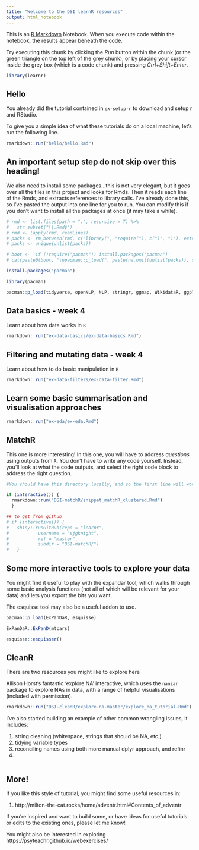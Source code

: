 ```yaml
---
title: "Welcome to the DSI learnR resources"
output: html_notebook
---
```


This is an [R Markdown](http://rmarkdown.rstudio.com) Notebook. When you execute code within the notebook, the results appear beneath the code. 

Try executing this chunk by clicking the *Run* button within the chunk (or the green triangle on the top left of the grey chunk), or by placing your cursor inside the grey box (which is a code chunk) and pressing *Ctrl+Shift+Enter*. 

```r
library(learnr)
```


## Hello
You already did the tutorial contained in `ex-setup-r` to download and setup r and RStudio. 

To give you a simple idea of what these tutorials do on a local machine, let's run the following line. 

```r

rmarkdown::run("hello/hello.Rmd")

```

## An important setup step do not skip over this heading!
We also need to install some packages...this is not very elegant, but it goes over all the files in this project and looks for Rmds. Then it reads each line of the Rmds, and extracts references to library calls. I've already done this, so I've pasted the output into one line for you to run.  You can modify this if you don't want to install all the packages at once (it may take a while). 

```r
# rmd <- list.files(path = ".", recursive = T) %>%
#   str_subset("\\.Rmd$") 
# rmd <- lapply(rmd, readLines)
# packs <- rm_between(rmd, c("library(", "require("), c(")", ")"), extract=TRUE)
# packs <- unique(unlist(packs))

# boot <- 'if (!require("pacman")) install.packages("pacman")'
# cat(paste0(boot, "\npacman::p_load(", paste(na.omit(unlist(packs)), collapse=", "), ")\n"))

install.packages("pacman")

library(pacman)

pacman::p_load(tidyverse, openNLP, NLP, stringr, ggmap, WikidataR, ggplot2, psych, doBy, reshape2, knitr, lattice, learnr, dslabs, shiny, gradethis, textdata, wordcloud, ggwordcloud, wordcloud2, kableExtra, RSentiment, sentimentr, tidytext, corrplot, rsconnect, nycflights13, Lahman, qdapRegex)

```



## Data basics - week 4
Learn about how data works in `R` 
```r

rmarkdown::run("ex-data-basics/ex-data-basics.Rmd")

```

## Filtering and mutating data - week 4
Learn about how to do basic manipulation in `R`

```r

rmarkdown::run("ex-data-filters/ex-data-filter.Rmd")

```

## Learn some basic summarisation and visualisation approaches

```r

rmarkdown::run("ex-eda/ex-eda.Rmd")

```

## MatchR

This one is more interesting! In this one, you will have to address _questions_ using outputs from `R`. You don't have to write any code yourself.  Instead, you'll look at what the code outputs, and select the right code block to address the right question.

```r
#You should have this directory locally, and so the first line will work.  If you want to check you have the most current version, uncomment the github lines and run that. 

if (interactive()) {
  rmarkdown::run("DSI-matchR/snippet_matchR_clustered.Rmd")
  }

## to get from github
# if (interactive()) {
#   shiny::runGitHub(repo = "learnr", 
#           username = "sjgknight",
#           ref = "master",
#           subdir = "DSI-matchR/")
#   }
```

## Some more interactive tools to explore your data
You might find it useful to play with the expandar tool, which walks through some basic analysis functions (not all of which will be relevant for your data) and lets you export the bits you want.

The esquisse tool may also be a useful addon to use.

```r
pacman::p_load(ExPanDaR, esquisse)

ExPanDaR::ExPanD(mtcars)

esquisse::esquisser()

```



## CleanR

There are two resources you might like to explore here

Allison Horst's fantastic 'explore NA' interactive, which uses the `naniar` package to explore NAs in data, with a range of helpful visualisations (included with permission). 

```r

rmarkdown::run("DSI-cleanR/explore-na-master/explore_na_tutorial.Rmd")

```

I've also started building an example of other common wrangling issues, it includes:

1. string cleaning (whitespace, strings that should be NA, etc.)
1. tidying variable types
1. reconciling names using both more manual dplyr approach, and refinr
1. 

```r


```



## More!

If you like this style of tutorial, you might find some useful resources in:

1. http://milton-the-cat.rocks/home/adventr.html#Contents_of_adventr 

If you're inspired and want to build some, or have ideas for useful tutorials or edits to the existing ones, please let me know!

You might also be interested in exploring https://psyteachr.github.io/webexercises/ 